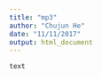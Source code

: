 ```yaml
---
title: "mp3"
author: "Chujun He"
date: "11/11/2017"
output: html_document
---
```


```r
text
```


